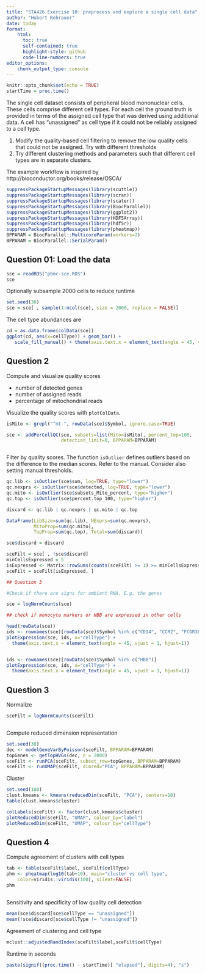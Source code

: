 ```yaml
---
title: "STA426 Exercise 10: preprocess and explore a single cell data"
author: "Hubert Rehrauer"
date: today
format: 
    html:
      toc: true
      self-contained: true
      highlight-style: github
      code-line-numbers: true
editor_options: 
    chunk_output_type: console
---
```



```r
knitr::opts_chunk$set(echo = TRUE)
startTime = proc.time()
```


The single cell dataset consists of peripheral blood mononuclear cells. These cells comprise different cell types. For each cell the ground truth is provided in terms of the assigned cell type that was derived using additional data. A cell has "unassigned" as cell type if it could not be reliably assigned to a cell type. 

1. Modify the quality-based cell filtering to remove the low quality cells that could not be assigned. Try with  different thresholds 
2. Try different clustering methods and parameters such that different cell types are in separate clusters.

The example workflow is inspired by http://bioconductor.org/books/release/OSCA/





```r
suppressPackageStartupMessages(library(scuttle))
suppressPackageStartupMessages(library(scran))
suppressPackageStartupMessages(library(scater))
suppressPackageStartupMessages(library(BiocParallel))
suppressPackageStartupMessages(library(ggplot2))
suppressPackageStartupMessages(library(HDF5Array))
suppressPackageStartupMessages(library(hdf5r))
suppressPackageStartupMessages(library(pheatmap))
BPPARAM = BiocParallel::MulticoreParam(workers=2)
BPPARAM = BiocParallel::SerialParam()


```


## Question 01: Load the data


```r
sce = readRDS("pbmc-sce.RDS")
sce
```

Optionally subsample 2000 cells to reduce runtime
```r
set.seed(38)
sce = sce[ , sample(1:ncol(sce), size = 2000, replace = FALSE)]

```

The cell type abundances are

```r
cd = as.data.frame(colData(sce))
ggplot(cd, aes(x=cellType)) + geom_bar() +
   scale_fill_manual() + theme(axis.text.x = element_text(angle = 45, vjust = 1, hjust=1))


```


## Question 2

Compute and visualize quality scores

* number of detected genes
* number of assigned reads
* percentage of mitochondrial reads

Visualize the quality scores with `plotColData`.

```r

isMito <- grepl("^mt-", rowData(sce)$Symbol, ignore.case=TRUE)

sce <- addPerCellQC(sce, subsets=list(Mito=isMito), percent_top=100,
                    detection_limit=0, BPPARAM=BPPARAM)



```

Filter by quality scores. The function `isOutlier` defines outliers based on the difference to the median scores. Refer to the manual. Consider also setting manual thresholds.



```r
qc.lib <- isOutlier(sce$sum, log=TRUE, type="lower")
qc.nexprs <- isOutlier(sce$detected, log=TRUE, type="lower")
qc.mito <- isOutlier(sce$subsets_Mito_percent, type="higher")
qc.top <- isOutlier(sce$percent.top_100, type="higher")

discard <- qc.lib | qc.nexprs | qc.mito | qc.top

DataFrame(LibSize=sum(qc.lib), NExprs=sum(qc.nexprs),
          MitoProp=sum(qc.mito),
          TopProp=sum(qc.top), Total=sum(discard))

sce$discard = discard

sceFilt = sce[ , !sce$discard]
minCellsExpressed = 5
isExpressed <- Matrix::rowSums(counts(sceFilt) >= 1) >= minCellsExpressed
sceFilt = sceFilt[isExpressed, ]


```


```r
## Question 3

#Check if there are signs for ambient RNA. E.g. the genes

sce = logNormCounts(sce)

## check if monocyte markers or HBB are expressed in other cells

head(rowData(sce))
ids <- rownames(sce)[rowData(sce)$Symbol %in% c("CD14", "CCR2", "FCGR3B", "ITGAM")]
plotExpression(sce, ids, x="cellType") +
  theme(axis.text.x = element_text(angle = 45, vjust = 1, hjust=1))


ids <- rownames(sce)[rowData(sce)$Symbol %in% c("HBB")]
plotExpression(sce, ids, x="cellType") +
  theme(axis.text.x = element_text(angle = 45, vjust = 1, hjust=1))
```


## Question 3

Normalize

```r
sceFilt = logNormCounts(sceFilt)



```

Compute reduced dimension representation
```r
set.seed(38)
dec <- modelGeneVarByPoisson(sceFilt, BPPARAM=BPPARAM)
topGenes <- getTopHVGs(dec, n = 2000)
sceFilt <- runPCA(sceFilt, subset_row=topGenes, BPPARAM=BPPARAM) 
sceFilt <- runUMAP(sceFilt, dimred="PCA", BPPARAM=BPPARAM)

```


Cluster
```r
set.seed(100)
clust.kmeans <- kmeans(reducedDim(sceFilt, "PCA"), centers=10)
table(clust.kmeans$cluster)

```


```r
colLabels(sceFilt) <- factor(clust.kmeans$cluster)
plotReducedDim(sceFilt, "UMAP", colour_by="label")
plotReducedDim(sceFilt, "UMAP", colour_by="cellType")
```


## Question 4

Compute agreement of clusters with cell types

```r
tab <- table(sceFilt$label, sceFilt$cellType)
phm <- pheatmap(log10(tab+10), main="cluster vs cell type",
    color=viridis::viridis(100), silent=FALSE)
phm



```


Sensitivity and specificity of low quality cell detection
```r
mean(sce$discard[sce$cellType == "unassigned"])
mean(!sce$discard[sce$cellType != "unassigned"])

```

Agreement of clustering and cell type

```r
mclust::adjustedRandIndex(sceFilt$label,sceFilt$cellType)
```

Runtime in seconds
```r
paste(signif((proc.time() - startTime)[ "elapsed"], digits=4), "s")
```